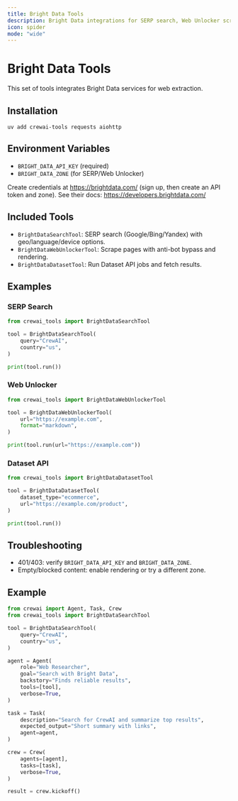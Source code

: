 ```yaml
---
title: Bright Data Tools
description: Bright Data integrations for SERP search, Web Unlocker scraping, and Dataset API.
icon: spider
mode: "wide"
---
```


# Bright Data Tools

This set of tools integrates Bright Data services for web extraction.

## Installation

```shell
uv add crewai-tools requests aiohttp
```

## Environment Variables

- `BRIGHT_DATA_API_KEY` (required)
- `BRIGHT_DATA_ZONE` (for SERP/Web Unlocker)

Create credentials at https://brightdata.com/ (sign up, then create an API token and zone). 
See their docs: https://developers.brightdata.com/

## Included Tools

- `BrightDataSearchTool`: SERP search (Google/Bing/Yandex) with geo/language/device options.
- `BrightDataWebUnlockerTool`: Scrape pages with anti-bot bypass and rendering.
- `BrightDataDatasetTool`: Run Dataset API jobs and fetch results.

## Examples

### SERP Search

```python Code
from crewai_tools import BrightDataSearchTool

tool = BrightDataSearchTool(
    query="CrewAI", 
    country="us",
)

print(tool.run())
```

### Web Unlocker

```python Code
from crewai_tools import BrightDataWebUnlockerTool

tool = BrightDataWebUnlockerTool(
    url="https://example.com", 
    format="markdown",
)

print(tool.run(url="https://example.com"))
```

### Dataset API

```python Code
from crewai_tools import BrightDataDatasetTool

tool = BrightDataDatasetTool(
    dataset_type="ecommerce", 
    url="https://example.com/product",
)

print(tool.run())
```

## Troubleshooting

- 401/403: verify `BRIGHT_DATA_API_KEY` and `BRIGHT_DATA_ZONE`.
- Empty/blocked content: enable rendering or try a different zone.

## Example

```python Code
from crewai import Agent, Task, Crew
from crewai_tools import BrightDataSearchTool

tool = BrightDataSearchTool(
    query="CrewAI", 
    country="us",
)

agent = Agent(
    role="Web Researcher",
    goal="Search with Bright Data",
    backstory="Finds reliable results",
    tools=[tool],
    verbose=True,
)

task = Task(
    description="Search for CrewAI and summarize top results",
    expected_output="Short summary with links",
    agent=agent,
)

crew = Crew(
    agents=[agent], 
    tasks=[task],
    verbose=True,
)

result = crew.kickoff()
```


